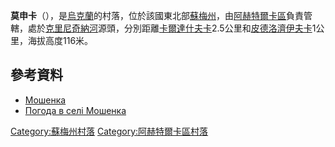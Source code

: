 {{coord|50|14|44|N|34|54|38|E|scale:100000_region:UA|display=title}}

'''莫申卡'''（{{lang-uk|Мошенка}}），是[[烏克蘭|烏克蘭]]的村落，位於該國東北部[[蘇梅州|蘇梅州]]，由[[阿赫特爾卡區|阿赫特爾卡區]]負責管轄，處於[[克里尼奇納河_(沃爾斯克拉河支流)|克里尼奇納河]]源頭，分別距離[[卡爾達什夫卡_(阿赫特爾卡區)|卡爾達什夫卡]]2.5公里和[[皮德洛濟伊夫卡|皮德洛濟伊夫卡]]1公里，海拔高度116米。

==參考資料==
* [http://w1.c1.rada.gov.ua/pls/z7502/A005?rdat1=02.02.2010&rf7571=29682 Мошенка]{{dead link|date=2018年4月 |bot=InternetArchiveBot |fix-attempted=yes }}
* [http://weather.in.ua/ua/symskaja/16394 Погода в селі Мошенка]

{{DEFAULTSORT:Мошенка}}
[[Category:蘇梅州村落|Category:蘇梅州村落]]
[[Category:阿赫特爾卡區村落|Category:阿赫特爾卡區村落]]


{{Sumy-geo-stub}}